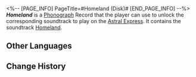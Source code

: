 <%-- [PAGE_INFO]
PageTitle=#Homeland (Disk)#
[END_PAGE_INFO] --%>
{{Item Infobox
|title       = ''Homeland''
|id          = 210404
|image       = Item Homeland (Disk).png{{subst:void|<!--$UPLOAD:<<SpriteOutput/ItemFigures/210001.png>-<Item Homeland (Disk).png>-<Item Icons>>-->}}
|type        = Disk
|invCategory = Valuables
|rarity      = 3
|effect      = 
|description = A record that can be played on the Express' phonograph. It might be a chance acquisition or a gift from someone else. All sorts of memories surge up when the music plays &mdash; the smiles, encounters, touches, and the excitement of battle. Maybe that is why people still collect records even as society rapidly advances.<br />The current record contains the track "Homeland."
}}
{{Description|''O gods, pray tell me the tale: of those drifting heroes and of the days of their homecoming stolen from them by the gods.''}}
'''''Homeland''''' is a [[Phonograph]] Record that the player can use to unlock the corresponding soundtrack to play on the [[Astral Express]]. It contains the soundtrack [[Homeland]].

==Other Languages==
{{Other Languages
|en   = ''Homeland''
|zhs  = 《故乡》
|zht  = 《故鄉》
|ja   = 『故郷』
|ko   = ≪고향≫
|es   = Hogar
|fr   = ''Homeland''
|ru   = Homeland
|th   = Homeland
|vi   = "Cố Hương"
|de   = „Heimat“
|id   = "Homeland"
|pt   = "Homeland"
}}

==Change History==
{{Change History|3.4}}